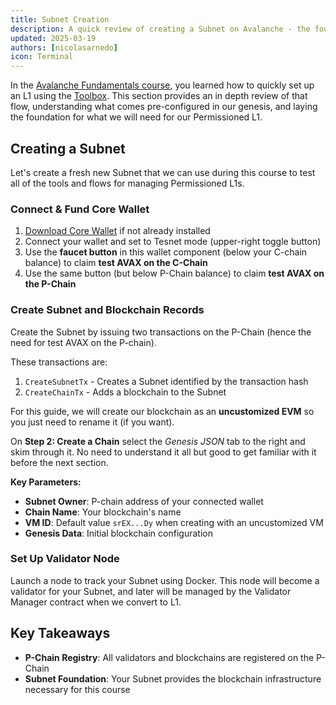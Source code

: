 ```yaml
---
title: Subnet Creation
description: A quick review of creating a Subnet on Avalanche - the foundation for our permissioned L1
updated: 2025-03-19
authors: [nicolasarnedo]
icon: Terminal
---
```



In the [Avalanche Fundamentals course](/academy/avalanche-fundamentals), you learned how to quickly set up an L1 using the [Toolbox](https://build.avax.network/tools/l1-toolbox). This section provides an in depth review of that flow, understanding what comes pre-configured in our genesis, and laying the foundation for what we will need for our Permissioned L1.

## Creating a Subnet

Let's create a fresh new Subnet that we can use during this course to test all of the tools and flows for managing Permissioned L1s.

<Steps>
<Step>

### Connect & Fund Core Wallet

1. [Download Core Wallet](https://core.app/) if not already installed
2. Connect your wallet and set to Tesnet mode (upper-right toggle button)
3. Use the **faucet button** in this wallet component (below your C-chain balance) to claim **test AVAX on the C-Chain**
4. Use the same button (but below P-Chain balance) to claim **test AVAX on the P-Chain**

<ToolboxMdxWrapper walletMode="c-chain"/>

</Step>
<Step>

### Create Subnet and Blockchain Records

Create the Subnet by issuing two transactions on the P-Chain (hence the need for test AVAX on the P-chain).

These transactions are:
1. `CreateSubnetTx` - Creates a Subnet identified by the transaction hash
2. `CreateChainTx` - Adds a blockchain to the Subnet

For this guide, we will create our blockchain as an **uncustomized EVM** so you just need to rename it (if you want). 

On **Step 2: Create a Chain** select the *Genesis JSON* tab to the right and skim through it. No need to understand it all but good to get familiar with it before the next section.

<ToolboxMdxWrapper walletMode="c-chain">
    <CreateChain />
</ToolboxMdxWrapper>

**Key Parameters:**
- **Subnet Owner**: P-chain address of your connected wallet
- **Chain Name**: Your blockchain's name
- **VM ID**: Default value `srEX...Dy` when creating with an uncustomized VM
- **Genesis Data**: Initial blockchain configuration

</Step>
<Step>

### Set Up Validator Node

Launch a node to track your Subnet using Docker. This node will become a validator for your Subnet, and later will be managed by the Validator Manager contract when we convert to L1.

<ToolboxMdxWrapper walletMode="testnet-mainnet">
    <AvalancheGoDocker />
</ToolboxMdxWrapper>
</Step>
</Steps>

## Key Takeaways

- **P-Chain Registry**: All validators and blockchains are registered on the P-Chain
- **Subnet Foundation**: Your Subnet provides the blockchain infrastructure necessary for this course
